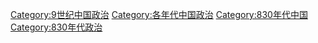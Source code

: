 [[Category:9世纪中国政治|Category:9世纪中国政治]]
[[Category:各年代中国政治|Category:各年代中国政治]]
[[Category:830年代中国|Category:830年代中国]]
[[Category:830年代政治|Category:830年代政治]]